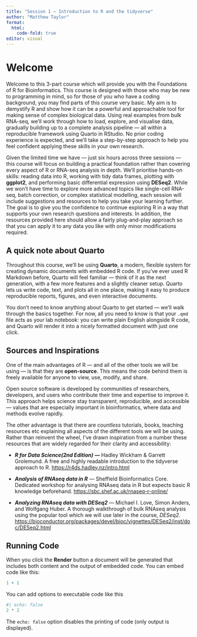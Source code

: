 ```yaml
---
title: "Session 1 — Introduction to R and the tidyverse"
author: "Matthew Taylor"
format: 
  html:
    code-fold: true
editor: visual
---
```


# Welcome

Welcome to this 3-part course which will provide you with the Foundations of R for Bioinformatics. This course is designed with those who may be new to programming in mind, so for those of you who have a coding background, you may find parts of this course very basic. My aim is to demystify R and show how it can be a powerful and approachable tool for making sense of complex biological data. Using real examples from bulk RNA-seq, we'll work through how to load, explore, and visualise data, gradually building up to a complete analysis pipeline — all within a reproducible framework using Quarto in RStudio. No prior coding experience is expected, and we'll take a step-by-step approach to help you feel confident applying these skills in your own research.

Given the limited time we have — just six hours across three sessions — this course will focus on building a practical foundation rather than covering every aspect of R or RNA-seq analysis in depth. We’ll prioritise hands-on skills: reading data into R, working with tidy data frames, plotting with **ggplot2**, and performing basic differential expression using **DESeq2**. While we won’t have time to explore more advanced topics like single-cell RNA-seq, batch correction, or complex statistical modelling, each session will include suggestions and resources to help you take your learning further. The goal is to give you the confidence to continue exploring R in a way that supports your own research questions and interests. In addition, the resources provided here should allow a fairly plug-and-play approach so that you can apply it to any data you like with only minor modifications required.

## A quick note about Quarto

Throughout this course, we’ll be using **Quarto**, a modern, flexible system for creating dynamic documents with embedded R code. If you’ve ever used R Markdown before, Quarto will feel familiar — think of it as the next generation, with a few more features and a slightly cleaner setup. Quarto lets us write code, text, and plots all in one place, making it easy to produce reproducible reports, figures, and even interactive documents.

You don’t need to know anything about Quarto to get started — we’ll walk through the basics together. For now, all you need to know is that your `.qmd` file acts as your lab notebook: you can write plain English alongside R code, and Quarto will render it into a nicely formatted document with just one click.

## Sources and Inspirations

One of the main advantages of R — and all of the other tools we will be using — is that they are **open-source**. This means the code behind them is freely available for anyone to view, use, modify, and share.

Open source software is developed by communities of researchers, developers, and users who contribute their time and expertise to improve it. This approach helps science stay transparent, reproducible, and accessible — values that are especially important in bioinformatics, where data and methods evolve rapidly.

The other advantage is that there are *countless* tutorials, books, teaching resources etc explaining all aspects of the different tools we will be using. Rather than reinvent the wheel, I've drawn inspiration from a number these resources that are widely regarded for their clarity and accessibility:

-   ***R for Data Science(2nd Edition)*** **—** Hadley Wickham & Garrett Grolemund. A free and highly readable introduction to the tidyverse approach to R. <https://r4ds.hadley.nz/intro.html>

-   ***Analysis of RNAseq data in R*** — Sheffield Bioinformatics Core. Dedicated workshop for analysing RNAseq data in R but expects basic R knowledge beforehand. <https://sbc.shef.ac.uk/rnaseq-r-online/>

-   ***Analyzing RNAseq data with DESeq2*** — Michael I. Love, Simon Anders, and Wolfgang Huber. A thorough walkthrough of bulk RNAseq analysis using the popular tool which we will use later in the course, *DESeq2*. <https://bioconductor.org/packages/devel/bioc/vignettes/DESeq2/inst/doc/DESeq2.html>

## Running Code

When you click the **Render** button a document will be generated that includes both content and the output of embedded code. You can embed code like this:

```r
1 + 1
```

You can add options to executable code like this

```r
#| echo: false
2 * 2
```

The `echo: false` option disables the printing of code (only output is displayed).
